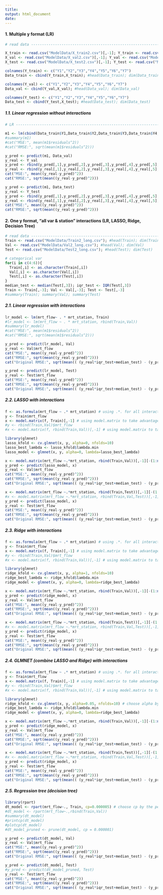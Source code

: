 ```yaml
---
title: 
output: html_document
date: 
---
```


#### 1. Multiple y format (LR)

```r
# read data --------------------------------------------------------------------

X_train <- read.csv("ModelData/X_train2.csv")[,-1]; Y_train <- read.csv("ModelData/Y_train2.csv")[,-1]
X_val <- read.csv("ModelData/X_val2.csv")[,-1]; Y_val <- read.csv("ModelData/Y_val2.csv")[,-1]
X_test <- read.csv("ModelData/X_test2.csv")[,-1]; Y_test <- read.csv("ModelData/Y_test2.csv")[,-1]

colnames(Y_train) <- c("Y1","Y2","Y3","Y4","Y5","Y6","Y7")
Data_train <- cbind(Y_train,X_train); #head(Data_train); dim(Data_train)

colnames(Y_val) <- c("Y1","Y2","Y3","Y4","Y5","Y6","Y7")
Data_val <- cbind(Y_val,X_val); #head(Data_val); dim(Data_val)

colnames(Y_test) <- c("Y1","Y2","Y3","Y4","Y5","Y6","Y7")
Data_test <- cbind(Y_test,X_test); #head(Data_test); dim(Data_test)
```

##### 1.1. Linear regression without interactions

```r
# LR ---------------------------------------------------------------------------

m1 <- lm(cbind(Data_train$Y1,Data_train$Y2,Data_train$Y3,Data_train$Y4,Data_train$Y5,Data_train$Y6,Data_train$Y7) ~ . , Data_train[,-c(1:7)])
#summary(m1)
#cat("MSE:", mean(m1$residuals^2))
#cat("RMSE:", sqrt(mean(m1$residuals^2)))

y_pred <- predict(m1, Data_val)
y_real <- Y_val
y_pred <- rbind(y_pred[,1],y_pred[,2],y_pred[,3],y_pred[,4],y_pred[,5],y_pred[,6],y_pred[,7])
y_real <- rbind(y_real[,1],y_real[,2],y_real[,3],y_real[,4],y_real[,5],y_real[,6],y_real[,7])
cat("MSE:", mean((y_real-y_pred)^2))
cat("RMSE:", sqrt(mean((y_real-y_pred)^2)))

y_pred <- predict(m1, Data_test)
y_real <- Y_test
y_pred <- rbind(y_pred[,1],y_pred[,2],y_pred[,3],y_pred[,4],y_pred[,5],y_pred[,6],y_pred[,7])
y_real <- rbind(y_real[,1],y_real[,2],y_real[,3],y_real[,4],y_real[,5],y_real[,6],y_real[,7])
cat("MSE:", mean((y_real-y_pred)^2))
cat("RMSE:", sqrt(mean((y_real-y_pred)^2)))
```

#### 2. One y format, "all var & station" interactions (LR, LASSO, Ridge, Decision Tree)

```r
# read data --------------------------------------------------------------------
Train <- read.csv("ModelData/Train2_long.csv"); #head(Train); dim(Train)
Val <- read.csv("ModelData/Val2_long.csv"); #head(Val); dim(Val)
Test <- read.csv("ModelData/Test2_long.csv"); #head(Test); dim(Test)

# categorical var
for(i in c(4:6)){
  Train[,i] <- as.character(Train[,i])
  Val[,i] <- as.character(Val[,i])
  Test[,i] <- as.character(Test[,i])
}
median_test <- median(Test[,3]); iqr_test <- IQR(Test[,3])
Train <- Train[,-3]; Val <- Val[,-3]; Test <- Test[,-3]
#summary(Train); summary(Val); summary(Test)
```

##### 2.1. Linear regression with interactions

```r
lr_model <- lm(mrt_flow~ . * mrt_station, Train)
#lr_model <- lm(mrt_flow ~ . * mrt_station, rbind(Train,Val))
#summary(lr_model)
#cat("MSE:", mean(m1$residuals^2))
#cat("RMSE:", sqrt(mean(m1$residuals^2)))

y_pred <- predict(lr_model, Val)
y_real <- Val$mrt_flow
cat("MSE:", mean((y_real-y_pred)^2))
cat("RMSE:", sqrt(mean((y_real-y_pred)^2)))
cat("Original RMSE:", sqrt(mean(( (y_real*iqr_test+median_test) - (y_pred*iqr_test+median_test) )^2)))

y_pred <- predict(lr_model, Test)
y_real <- Test$mrt_flow
cat("MSE:", mean((y_real-y_pred)^2))
cat("RMSE:", sqrt(mean((y_real-y_pred)^2)))
cat("Original RMSE:", sqrt(mean(( (y_real*iqr_test+median_test) - (y_pred*iqr_test+median_test) )^2)))
```

##### 2.2. LASSO with interactions

```r
f <- as.formula(mrt_flow ~ .* mrt_station) # using .*. for all interactions
y <- Train$mrt_flow
x <- model.matrix(f, Train)[,-1] # using model.matrix to take advantage of f
#y <- rbind(Train,Val)$mrt_flow
#x <- model.matrix(f, rbind(Train,Val))[,-1] # using model.matrix to take advantage of f

library(glmnet)
lasso_kfold <- cv.glmnet(x, y, alpha=0, nfolds=10)
lasso_best_lambda <- lasso_kfold$lambda.min
lasso_model <- glmnet(x, y, alpha=0, lambda=lasso_best_lambda)

x <- model.matrix(mrt_flow ~.*mrt_station, rbind(Train,Val))[,-1][-(1:nrow(Train)),]
y_pred <- predict(lasso_model, x)
y_real <- Val$mrt_flow
cat("MSE:", mean((y_real-y_pred)^2))
cat("RMSE:", sqrt(mean((y_real-y_pred)^2)))
cat("Original RMSE:", sqrt(mean(( (y_real*iqr_test+median_test) - (y_pred*iqr_test+median_test) )^2)))

x <- model.matrix(mrt_flow ~.*mrt_station, rbind(Train,Test))[,-1][-(1:nrow(Train)),]
#x <- model.matrix(mrt_flow ~.*mrt_station, rbind(Train,Val,Test))[,-1][-(1:nrow(rbind(Train,Val))),]
y_pred <- predict(lasso_model, x)
y_real <- Test$mrt_flow
cat("MSE:", mean((y_real-y_pred)^2))
cat("RMSE:", sqrt(mean((y_real-y_pred)^2)))
cat("Original RMSE:", sqrt(mean(( (y_real*iqr_test+median_test) - (y_pred*iqr_test+median_test) )^2)))
```

##### 2.3. Ridge with interactions

```r
f <- as.formula(mrt_flow ~ .* mrt_station) # using .*. for all interactions
y <- Train$mrt_flow
x <- model.matrix(f, Train)[,-1] # using model.matrix to take advantage of f
#y <- rbind(Train,Val)$mrt_flow
#x <- model.matrix(f, rbind(Train,Val))[,-1] # using model.matrix to take advantage of f

library(glmnet)
ridge_kfold <- cv.glmnet(x, y, alpha=1, nfolds=10)
ridge_best_lambda <- ridge_kfold$lambda.min
ridge_model <- glmnet(x, y, alpha=0, lambda=ridge_best_lambda)

x <- model.matrix(mrt_flow ~.*mrt_station, rbind(Train,Val))[,-1][-(1:nrow(Train)),]
y_pred <- predict(ridge_model, x)
y_real <- Val$mrt_flow
cat("MSE:", mean((y_real-y_pred)^2))
cat("RMSE:", sqrt(mean((y_real-y_pred)^2)))
cat("Original RMSE:", sqrt(mean(( (y_real*iqr_test+median_test) - (y_pred*iqr_test+median_test) )^2)))

x <- model.matrix(mrt_flow ~.*mrt_station, rbind(Train,Test))[,-1][-(1:nrow(Train)),]
#x <- model.matrix(mrt_flow ~.*mrt_station, rbind(Train,Val,Test))[,-1][-(1:nrow(rbind(Train,Val))),]
y_pred <- predict(ridge_model, x)
y_real <- Test$mrt_flow
cat("MSE:", mean((y_real-y_pred)^2))
cat("RMSE:", sqrt(mean((y_real-y_pred)^2)))
cat("Original RMSE:", sqrt(mean(( (y_real*iqr_test+median_test) - (y_pred*iqr_test+median_test) )^2)))
```

##### 2.4. GLMNET (combine LASSO and Ridge) with interactions

```r
f <- as.formula(mrt_flow ~ .* mrt_station) # using .*. for all interactions
y <- Train$mrt_flow
x <- model.matrix(f, Train)[,-1] # using model.matrix to take advantage of f
#y <- rbind(Train,Val)$mrt_flow
#x <- model.matrix(f, rbind(Train,Val))[,-1] # using model.matrix to take advantage of f

library(glmnet)
ridge_kfold <- cv.glmnet(x, y, alpha=0.05, nfolds=10) # choose alpha by the performance in val
ridge_best_lambda <- ridge_kfold$lambda.min
ridge_model <- glmnet(x, y, alpha=0, lambda=ridge_best_lambda)

x <- model.matrix(mrt_flow ~.*mrt_station, rbind(Train,Val))[,-1][-(1:nrow(Train)),]
y_pred <- predict(ridge_model, x)
y_real <- Val$mrt_flow
cat("MSE:", mean((y_real-y_pred)^2))
cat("RMSE:", sqrt(mean((y_real-y_pred)^2)))
cat("Original RMSE:", sqrt(mean(( (y_real*iqr_test+median_test) - (y_pred*iqr_test+median_test) )^2)))

x <- model.matrix(mrt_flow ~.*mrt_station, rbind(Train,Test))[,-1][-(1:nrow(Train)),]
#x <- model.matrix(mrt_flow ~.*mrt_station, rbind(Train,Val,Test))[,-1][-(1:nrow(rbind(Train,Val))),]
y_pred <- predict(ridge_model, x)
y_real <- Test$mrt_flow
cat("MSE:", mean((y_real-y_pred)^2))
cat("RMSE:", sqrt(mean((y_real-y_pred)^2)))
cat("Original RMSE:", sqrt(mean(( (y_real*iqr_test+median_test) - (y_pred*iqr_test+median_test) )^2)))
```

##### 2.5. Regression tree (decision tree)

```r
library(rpart)
dt_model <- rpart(mrt_flow~., Train, cp=0.000005) # choose cp by the performance in val
#dt_model <- rpart(mrt_flow~.,rbind(Train,Val))
#summary(dt_model)
#printcp(dt_model)
#plotcp(dt_model)
#dt_model_pruned <- prune(dt_model, cp = 0.000001)

y_pred <- predict(dt_model, Val)
y_real <- Val$mrt_flow
cat("MSE:", mean((y_real-y_pred)^2))
cat("RMSE:", sqrt(mean((y_real-y_pred)^2)))
cat("Original RMSE:", sqrt(mean(( (y_real*iqr_test+median_test) - (y_pred*iqr_test+median_test) )^2)))

y_pred <- predict(dt_model, Test)
#y_pred <- predict(dt_model_pruned, Test)
y_real <- Test$mrt_flow
cat("MSE:", mean((y_real-y_pred)^2))
cat("RMSE:", sqrt(mean((y_real-y_pred)^2)))
cat("Original RMSE:", sqrt(mean(( (y_real*iqr_test+median_test) - (y_pred*iqr_test+median_test) )^2)))
```
